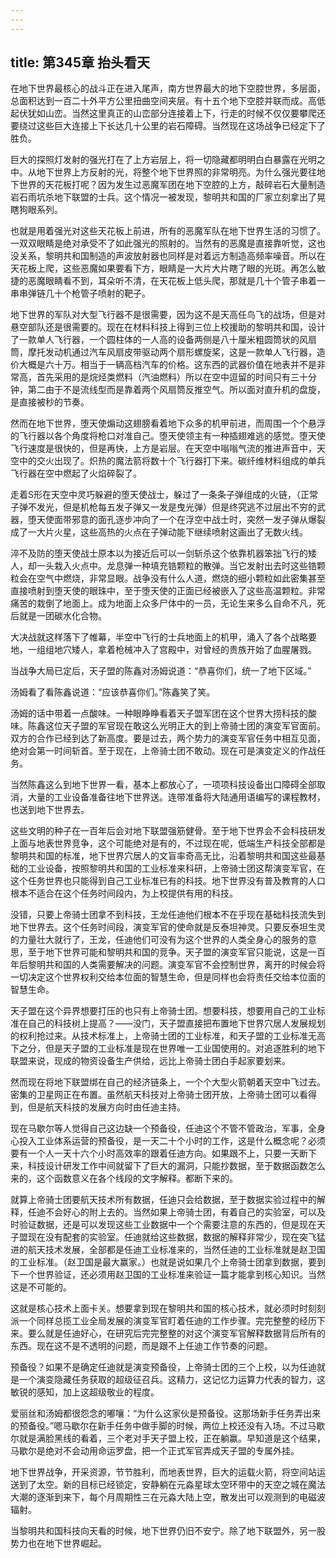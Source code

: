 ```yaml
---
---
---
```

title: 第345章 抬头看天
---



在地下世界最核心的战斗正在进入尾声，南方世界最大的地下空腔世界，多层面，总面积达到一百二十外平方公里扭曲空间夹层。有十五个地下空腔并联而成。高低起伏犹如山峦。当然这里真正的山峦部分连接着上下，行走的时候不仅仅要攀爬还要绕过这些巨大连接上下长达几十公里的岩石障碍。当然现在这场战争已经定下了胜负。

巨大的探照灯发射的强光打在了上方岩层上，将一切隐藏都明明白白暴露在光明之中。从地下世界上方反射的光，将整个地下世界照的非常明亮。为什么强光要往地下世界的天花板打呢？因为发生过恶魔军团在地下空腔的上方，敲碎岩石大量制造岩石雨坑杀地下联盟的士兵。这个情况一被发现，黎明共和国的厂家立刻拿出了晃瞎狗眼系列。

也就是用着强光对这些天花板上前进，所有的恶魔军队在地下世界生活的习惯了。一双双眼睛是绝对承受不了如此强光的照射的。当然有的恶魔是直接靠听觉，这也没关系，黎明共和国制造的声波放射器也同样是对着远方制造高频率噪音。所以在天花板上爬，这些恶魔如果要看下方，眼睛是一大片大片瞎了眼的光斑。再怎么敏捷的恶魔眼睛看不到，耳朵听不清，在天花板上低头爬，那就是几十个管子串着一串串弹链几十个枪管子喷射的靶子。

地下世界的军队对大型飞行器不是很需要，因为这不是天高任鸟飞的战场，但是对悬空部队还是很需要的。现在在材料科技上得到三位上校援助的黎明共和国，设计了一款单人飞行器，一个圆柱体的一人高的设备两侧是八十厘米粗圆筒状的风扇筒，摩托发动机通过汽车风扇皮带驱动两个扇形螺旋桨，这是一款单人飞行器，造价大概是六十万。相当于一辆高档汽车的价格。这东西的武器价值在地表并不是非常高，首先采用的是烷烃类燃料（汽油燃料）所以在空中逗留的时间只有三十分钟，第二由于不是流线型而是靠着两个风扇筒反推空气。所以面对直升机的盘旋，是直接被秒的节奏。

然而在地下世界，堕天使煽动这翅膀看着地下众多的机甲前进，而周围一个个悬浮的飞行器以各个角度将枪口对准自己。堕天使领主有一种插翅难逃的感觉。堕天使飞行速度是很快的，但是再快，上方是岩层。在天空中嗡嗡气流的推进声音中，天空中的交火出现了。炽热的魔法箭将数十个飞行器打下来。碳纤维材料组成的单兵飞行器在空中燃起了火焰碎裂了。

走着S形在天空中灵巧躲避的堕天使战士，躲过了一条条子弹组成的火链，（正常子弹不发光，但是机枪每五发子弹又一发是曳光弹）但是终究逃不过层出不穷的武器，堕天使面带邪意的面孔逐步冲向了一个在浮空中战士时，突然一发子弹从爆裂成了一大片火星，这些高热的火点在子弹动能下继续喷射这画出了无数火线。

淬不及防的堕天使战士原本以为接近后可以一剑斩杀这个依靠机器笨拙飞行的矮人，却一头栽入火点中。龙息弹一种填充锆颗粒的散弹。当它发射出去时这些锆颗粒会在空气中燃烧，非常显眼。战争没有什么人道，燃烧的细小颗粒如此密集甚至直接喷射到堕天使的眼珠中，至于堕天使的正面已经被嵌入了这些高温颗粒。非常痛苦的栽倒了地面上。成为地面上众多尸体中的一员，无论生来多么自命不凡，死后就是一团碳水化合物。

大决战就这样落下了帷幕，半空中飞行的士兵地面上的机甲，涌入了各个战略要地，一组组地穴矮人，拿着枪械冲入了宫殿中，对曾经的贵族开始了血腥屠戮。

当战争大局已定后，天子盟的陈鑫对汤姆说道：“恭喜你们，统一了地下区域。”

汤姆看了看陈鑫说道：“应该恭喜你们。”陈鑫笑了笑。

汤姆的话中带着一点酸味。一种眼睁睁看着天子盟军团在这个世界大捞科技的酸味。陈鑫这位天子盟的军官现在敢这么光明正大的到上帝骑士团的演变军官面前。双方的合作已经到达了新高度。要是过去，两个势力的演变军官任务中相互见面，绝对会第一时间斩首。至于现在，上帝骑士团不敢动。现在可是演变定义的作战任务。

当然陈鑫这么到地下世界一看，基本上都放心了，一项项科技设备出口障碍全部取消，大量的工业设备准备往地下世界送。连带准备将大陆通用语编写的课程教材，也送到地下世界去。

这些文明的种子在一百年后会对地下联盟强筋健骨。至于地下世界会不会科技研发上面与地表世界竞争，这个可能绝对是有的，不过现在呢，低端生产科技全部都是黎明共和国的标准，地下世界穴居人的文盲率奇高无比，沿着黎明共和国这些最基础的工业设备，按照黎明共和国的工业标准来科研，上帝骑士团这帮演变军官，在这个任务世界也只能得到自己工业标准已有的科技。地下世界没有普及教育的人口根本不适合在这个任务时间段内，为上校提供有用的科技。

没错，只要上帝骑士团拿不到科技，王龙任迪他们根本不在乎现在基础科技流失到地下世界去。这个任务时间段，演变军官的使命就是反泰坦神灵。只要反泰坦生灵的力量壮大就行了，王龙，任迪他们可没有为这个世界的人类全身心的服务的意思，至于地下世界可能和黎明共和国的竞争。天子盟的演变军官只能说，这是一百年后黎明共和国的人类需要解决的问题。演变军官不会控制世界，离开的时候会将一切决定这个世界权利交给本位面的智慧生命，但是同样也会将责任交给本位面的智慧生命。

天子盟在这个异界想要打压的也只有上帝骑士团。想要科技，想要用自己的工业标准在自己的科技树上提高？——没门，天子盟直接把布置地下世界穴居人发展规划的权利抢过来。从技术标准上，上帝骑士团的工业标准，和天子盟的工业标准无高下之分，但是天子盟的工业标准是现在世界唯一工业国使用的。对追逐胜利的地下联盟来说，现成的物资设备生产供给，远比上帝骑士团白手起家要划来。

然而现在将地下联盟绑在自己的经济链条上，一个个大型火箭朝着天空中飞过去。密集的卫星网正在布置。虽然航天科技对上帝骑士团开放，上帝骑士团可以看得到，但是航天科技的发展方向时由任迪主持。

现在马歇尔等人觉得自己这边缺一个预备役，任迪这个不管不管政治，军事，全身心投入工业体系运营的预备役，是一天二十个小时的工作，这是什么概念呢？必须要有一个人一天十六个小时高效率的跟着任迪方向。如果跟不上，只要一天断下来，科技设计研发工作中间就留下了巨大的漏洞，只能抄数据，至于数据函数怎么来的，这个函数意义在各个线段的文字解释。都断下来的。

就算上帝骑士团要航天技术所有数据，任迪只会给数据，至于数据实验过程中的解释，任迪不会好心的附上去的。当然如果上帝骑士团，有着自己的实验室，可以及时验证数据，还是可以发现这些工业数据中一个个需要注意的东西的，但是现在天子盟现在没有配套的实验室。任迪就给这些数据，数据的解释非常少，现在突飞猛进的航天技术发展，全部都是任迪工业标准来的，当然任迪的工业标准就是赵卫国的工业标准。（赵卫国是最大赢家。）也就是说如果几个上帝骑士团拿到数据，要到下一个世界验证，还必须用赵卫国的工业标准来验证一篇才能拿到核心知识。当然这是不可能的。

这就是核心技术上面卡关。想要拿到现在黎明共和国的核心技术，就必须时时刻刻派一个同样总揽工业全局发展的演变军官盯着任迪的工作步骤。完完整整的经历下来。要么就是任迪好心，在研究后完完整整的对这个演变军官解释数据背后所有的东西。现在这不是不透明的问题，而是跟不上任迪工作节奏的问题。

预备役？如果不是确定任迪就是演变预备役，上帝骑士团的三个上校，以为任迪就是一个演变隐藏任务获取的超级征召兵。这精力，这记忆力运算力代表的智力，这敏锐的感知，加上这超级敬业的程度。

爱丽丝和汤姆都很怨念的嘟嚷：“为什么这家伙是预备役。这那场新手任务弄出来的预备役。”嗯马歇尔在新手任务中做手脚的时候，两位上校还没有入场。不过马歇尔就是满脸黑线的看着，三个老对手天子盟上校，正在躺赢。早知道是这个结果，马歇尔是绝对不会动用命运罗盘，把一个正式军官弄成天子盟的专属外挂。

地下世界战争，开采资源，节节胜利，而地表世界，巨大的运载火箭，将空间站运送到了太空。新的目标已经锁定，安静躺在元淼星球太空环带中的天空之城在魔法大潮的逐渐到来下，每个月周期性三在元淼大陆上空，散发出可以观测到的电磁波辐射。

当黎明共和国科技向天看的时候，地下世界仍旧不安宁。除了地下联盟外，另一股势力也在地下世界崛起。